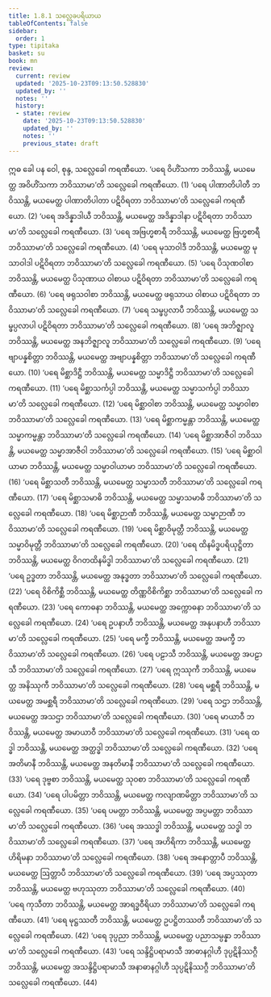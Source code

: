 ```yaml
---
title: 1.8.1 သလ္လေခပရိယာယ
tableOfContents: false
sidebar:
  order: 1
type: tipitaka
basket: su
book: mn
review:
  current: review
  updated: '2025-10-23T09:13:50.528830'
  updated_by: ''
  notes: ''
  history:
  - state: review
    date: '2025-10-23T09:13:50.528830'
    updated_by: ''
    notes: ''
    previous_state: draft
---
```



<ReviewStatus review={frontmatter.review} showDetails={true} />

<HypothesisAnnotation frontmatter={frontmatter} />

<DynamicBreadcrumb />

<Division number="83" book="mn" e="ch" v="24" p="161">

<Paragraph number="202" book="mn">
ဣဓ ခေါ ပန ဝေါ, စုန္ဒ, သလ္လေခေါ ကရဏီယော.
</Paragraph>

<Paragraph number="203" book="mn">
‘ပရေ ဝိဟိံသကာ ဘဝိဿန္တိ, မယမေတ္ထ အဝိဟိံသကာ ဘဝိဿာမာ’တိ သလ္လေခေါ ကရဏီယော. (1)
</Paragraph>

<Paragraph number="204" book="mn">
‘ပရေ ပါဏာတိပါတီ ဘဝိဿန္တိ, မယမေတ္ထ ပါဏာတိပါတာ ပဋိဝိရတာ ဘဝိဿာမာ’တိ သလ္လေခေါ ကရဏီယော. (2)
</Paragraph>

<Paragraph number="205" book="mn">
‘ပရေ အဒိန္နာဒါယီ ဘဝိဿန္တိ, မယမေတ္ထ အဒိန္နာဒါနာ ပဋိဝိရတာ ဘဝိဿာမာ’တိ သလ္လေခေါ ကရဏီယော. (3)
</Paragraph>

<Paragraph number="206" book="mn">
‘ပရေ အဗြဟ္မစာရီ ဘဝိဿန္တိ, မယမေတ္ထ ဗြဟ္မစာရီ ဘဝိဿာမာ’တိ သလ္လေခေါ ကရဏီယော. (4)
</Paragraph>

<Paragraph number="207" book="mn">
‘ပရေ မုသာဝါဒီ ဘဝိဿန္တိ, မယမေတ္ထ မုသာဝါဒါ ပဋိဝိရတာ ဘဝိဿာမာ’တိ သလ္လေခေါ ကရဏီယော. (5)
</Paragraph>

<Paragraph number="208" book="mn">
‘ပရေ ပိသုဏဝါစာ ဘဝိဿန္တိ, မယမေတ္ထ ပိသုဏာယ ဝါစာယ ပဋိဝိရတာ ဘဝိဿာမာ’တိ သလ္လေခေါ ကရဏီယော. (6)
</Paragraph>

<Paragraph number="209" book="mn">
‘ပရေ ဖရုသဝါစာ ဘဝိဿန္တိ, မယမေတ္ထ ဖရုသာယ ဝါစာယ ပဋိဝိရတာ ဘဝိဿာမာ’တိ သလ္လေခေါ ကရဏီယော. (7)
</Paragraph>

<Paragraph number="210" book="mn">
‘ပရေ သမ္ဖပ္ပလာပီ ဘဝိဿန္တိ, မယမေတ္ထ သမ္ဖပ္ပလာပါ ပဋိဝိရတာ ဘဝိဿာမာ’တိ သလ္လေခေါ ကရဏီယော. (8)
</Paragraph>

<Paragraph number="211" book="mn">
‘ပရေ အဘိဇ္ဈာလူ ဘဝိဿန္တိ, မယမေတ္ထ အနဘိဇ္ဈာလူ ဘဝိဿာမာ’တိ သလ္လေခေါ ကရဏီယော. (9)
</Paragraph>

<Paragraph number="212" book="mn">
‘ပရေ ဗျာပန္နစိတ္တာ ဘဝိဿန္တိ, မယမေတ္ထ အဗျာပန္နစိတ္တာ ဘဝိဿာမာ’တိ သလ္လေခေါ ကရဏီယော. (10)
</Paragraph>

<Paragraph number="213" book="mn">
‘ပရေ မိစ္ဆာဒိဋ္ဌီ ဘဝိဿန္တိ, မယမေတ္ထ သမ္မာဒိဋ္ဌီ ဘဝိဿာမာ’တိ သလ္လေခေါ ကရဏီယော. (11)
</Paragraph>

<Paragraph number="214" book="mn">
‘ပရေ မိစ္ဆာသင်္ကပ္ပါ ဘဝိဿန္တိ, မယမေတ္ထ သမ္မာသင်္ကပ္ပါ ဘဝိဿာမာ’တိ သလ္လေခေါ ကရဏီယော. (12)
</Paragraph>

<Paragraph number="215" book="mn">
‘ပရေ မိစ္ဆာဝါစာ ဘဝိဿန္တိ, မယမေတ္ထ သမ္မာဝါစာ ဘဝိဿာမာ’တိ သလ္လေခေါ ကရဏီယော. (13)
</Paragraph>

<Paragraph number="216" book="mn">
‘ပရေ မိစ္ဆာကမ္မန္တာ ဘဝိဿန္တိ, မယမေတ္ထ သမ္မာကမ္မန္တာ ဘဝိဿာမာ’တိ သလ္လေခေါ ကရဏီယော. (14)
</Paragraph>

<Paragraph number="217" book="mn">
‘ပရေ မိစ္ဆာအာဇီဝါ ဘဝိဿန္တိ, မယမေတ္ထ သမ္မာအာဇီဝါ ဘဝိဿာမာ’တိ သလ္လေခေါ ကရဏီယော. (15)
</Paragraph>

<Paragraph number="218" book="mn">
‘ပရေ မိစ္ဆာဝါယာမာ ဘဝိဿန္တိ, မယမေတ္ထ သမ္မာဝါယာမာ ဘဝိဿာမာ’တိ သလ္လေခေါ ကရဏီယော. (16)
</Paragraph>

<Paragraph number="219" book="mn">
‘ပရေ မိစ္ဆာသတီ ဘဝိဿန္တိ, မယမေတ္ထ သမ္မာသတီ ဘဝိဿာမာ’တိ သလ္လေခေါ ကရဏီယော. (17)
</Paragraph>

<Paragraph number="220" book="mn">
‘ပရေ မိစ္ဆာသမာဓိ ဘဝိဿန္တိ, မယမေတ္ထ သမ္မာသမာဓီ ဘဝိဿာမာ’တိ သလ္လေခေါ ကရဏီယော. (18)
</Paragraph>

<Paragraph number="221" book="mn">
‘ပရေ မိစ္ဆာဉာဏီ ဘဝိဿန္တိ, မယမေတ္ထ သမ္မာဉာဏီ ဘဝိဿာမာ’တိ သလ္လေခေါ ကရဏီယော. (19)
</Paragraph>

<Paragraph number="222" book="mn">
‘ပရေ မိစ္ဆာဝိမုတ္တီ ဘဝိဿန္တိ, မယမေတ္ထ သမ္မာဝိမုတ္တီ ဘဝိဿာမာ’တိ သလ္လေခေါ ကရဏီယော. (20)
</Paragraph>

<Paragraph number="223" book="mn">
‘ပရေ ထိနမိဒ္ဓပရိယုဋ္ဌိတာ ဘဝိဿန္တိ, မယမေတ္ထ ဝိဂတထိနမိဒ္ဓါ ဘဝိဿာမာ’တိ သလ္လေခေါ ကရဏီယော. (21)
</Paragraph>

<Paragraph number="224" book="mn">
‘ပရေ ဥဒ္ဓတာ ဘဝိဿန္တိ, မယမေတ္ထ အနုဒ္ဓတာ ဘဝိဿာမာ’တိ သလ္လေခေါ ကရဏီယော. (22)
</Paragraph>

<Paragraph number="225" book="mn">
‘ပရေ ဝိစိကိစ္ဆီ ဘဝိဿန္တိ, မယမေတ္ထ တိဏ္ဏဝိစိကိစ္ဆာ ဘဝိဿာမာ’တိ သလ္လေခေါ ကရဏီယော. (23)
</Paragraph>

<Paragraph number="226" book="mn">
‘ပရေ ကောဓနာ ဘဝိဿန္တိ, မယမေတ္ထ အက္ကောဓနာ ဘဝိဿာမာ’တိ သလ္လေခေါ ကရဏီယော. (24)
</Paragraph>

<Paragraph number="227" book="mn">
‘ပရေ ဥပနာဟီ ဘဝိဿန္တိ, မယမေတ္ထ အနုပနာဟီ ဘဝိဿာမာ’တိ သလ္လေခေါ ကရဏီယော. (25)
</Paragraph>

<Paragraph number="228" book="mn">
‘ပရေ မက္ခီ ဘဝိဿန္တိ, မယမေတ္ထ အမက္ခီ ဘဝိဿာမာ’တိ သလ္လေခေါ ကရဏီယော. (26)
</Paragraph>

<Paragraph number="229" book="mn">
‘ပရေ ပဠာသီ ဘဝိဿန္တိ, မယမေတ္ထ အပဠာသီ ဘဝိဿာမာ’တိ သလ္လေခေါ ကရဏီယော. (27)
</Paragraph>

<Paragraph number="230" book="mn">
‘ပရေ ဣဿုကီ ဘဝိဿန္တိ, မယမေတ္ထ အနိဿုကီ ဘဝိဿာမာ’တိ သလ္လေခေါ ကရဏီယော. (28)
</Paragraph>

<Paragraph number="231" book="mn">
‘ပရေ မစ္ဆရီ ဘဝိဿန္တိ, မယမေတ္ထ အမစ္ဆရီ ဘဝိဿာမာ’တိ သလ္လေခေါ ကရဏီယော. (29)
</Paragraph>

<Paragraph number="232" book="mn">
‘ပရေ သဌာ ဘဝိဿန္တိ, မယမေတ္ထ အသဌာ ဘဝိဿာမာ’တိ သလ္လေခေါ ကရဏီယော. (30)
</Paragraph>

<Paragraph number="233" book="mn">
‘ပရေ မာယာဝီ ဘဝိဿန္တိ, မယမေတ္ထ အမာယာဝီ ဘဝိဿာမာ’တိ သလ္လေခေါ ကရဏီယော. (31)
</Paragraph>

<Paragraph number="234" book="mn">
‘ပရေ ထဒ္ဓါ ဘဝိဿန္တိ, မယမေတ္ထ အတ္ထဒ္ဓါ ဘဝိဿာမာ’တိ သလ္လေခေါ ကရဏီယော. (32)
</Paragraph>

<Paragraph number="235" book="mn">
‘ပရေ အတိမာနီ ဘဝိဿန္တိ, မယမေတ္ထ အနတိမာနီ ဘဝိဿာမာ’တိ သလ္လေခေါ ကရဏီယော. (33)
</Paragraph>

<Paragraph number="236" book="mn">
‘ပရေ ဒုဗ္ဗစာ ဘဝိဿန္တိ, မယမေတ္ထ သုဝစာ ဘဝိဿာမာ’တိ သလ္လေခေါ ကရဏီယော. (34)
</Paragraph>

<Paragraph number="237" book="mn">
‘ပရေ ပါပမိတ္တာ ဘဝိဿန္တိ, မယမေတ္ထ ကလျာဏမိတ္တာ ဘဝိဿာမာ’တိ သလ္လေခေါ ကရဏီယော. (35)
</Paragraph>

<Paragraph number="238" book="mn">
‘ပရေ ပမတ္တာ ဘဝိဿန္တိ, မယမေတ္ထ အပ္ပမတ္တာ ဘဝိဿာမာ’တိ သလ္လေခေါ ကရဏီယော. (36)
</Paragraph>

<Paragraph number="239" book="mn">
‘ပရေ အဿဒ္ဓါ ဘဝိဿန္တိ, မယမေတ္ထ သဒ္ဓါ ဘဝိဿာမာ’တိ သလ္လေခေါ ကရဏီယော. (37)
</Paragraph>

<Paragraph number="240" book="mn">
‘ပရေ အဟိရိကာ ဘဝိဿန္တိ, မယမေတ္ထ ဟိရိမနာ ဘဝိဿာမာ’တိ သလ္လေခေါ ကရဏီယော. (38)
</Paragraph>

<Paragraph number="241" book="mn">
‘ပရေ အနောတ္တာပီ ဘဝိဿန္တိ, မယမေတ္ထ ဩတ္တာပီ ဘဝိဿာမာ’တိ သလ္လေခေါ ကရဏီယော. (39)
</Paragraph>

<Paragraph number="242" book="mn">
‘ပရေ အပ္ပဿုတာ ဘဝိဿန္တိ, မယမေတ္ထ ဗဟုဿုတာ ဘဝိဿာမာ’တိ သလ္လေခေါ ကရဏီယော. (40)
</Paragraph>

<Paragraph number="243" book="mn">
‘ပရေ ကုသီတာ ဘဝိဿန္တိ, မယမေတ္ထ အာရဒ္ဓဝီရိယာ ဘဝိဿာမာ’တိ သလ္လေခေါ ကရဏီယော. (41)
</Paragraph>

<Paragraph number="244" book="mn">
‘ပရေ မုဋ္ဌဿတီ ဘဝိဿန္တိ, မယမေတ္ထ ဥပဋ္ဌိတဿတီ ဘဝိဿာမာ’တိ သလ္လေခေါ ကရဏီယော. (42)
</Paragraph>

<Paragraph number="245" book="mn">
‘ပရေ ဒုပ္ပညာ ဘဝိဿန္တိ, မယမေတ္ထ ပညာသမ္ပန္နာ ဘဝိဿာမာ’တိ သလ္လေခေါ ကရဏီယော. (43)
</Paragraph>

<Paragraph number="246" book="mn">
‘ပရေ သန္ဒိဋ္ဌိပရာမာသီ အာဓာနဂ္ဂါဟီ ဒုပ္ပဋိနိဿဂ္ဂီ ဘဝိဿန္တိ, မယမေတ္ထ အသန္ဒိဋ္ဌိပရာမာသီ အနာဓာနဂ္ဂါဟီ သုပ္ပဋိနိဿဂ္ဂီ ဘဝိဿာမာ’တိ သလ္လေခေါ ကရဏီယော. (44)
</Paragraph>
</Division>